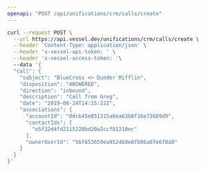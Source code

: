 ```yaml
---
openapi: "POST /api/unifications/crm/calls/create"
---
```


<RequestExample>

```bash Request
curl --request POST \
  --url https://api.vessel.dev/unifications/crm/calls/create \
  --header 'Content-Type: application/json' \
  --header 'x-vessel-api-token: ' \
  --header 'x-vessel-access-token: '\ 
  --data '{
  "call": {
    "subject": "BlueCross <> Dunder Mifflin",
    "disposition": "ANSWERED",
    "direction": "inbound",
    "description": "Call from Greg",
    "date": "2019-08-24T14:15:22Z",
    "associations": {
      "accountId": "0dcb45e051315a6ea63b0f16e73689d9",
      "contactIds": [
        "e5f32d4fd2115220bd20a2ccf81210ec"
      ],
      "ownerUserId": "56f653659ea9524b9e0fb0ba67e6f8a0"
    }
  }
}'
```

</RequestExample>


      